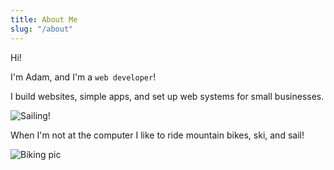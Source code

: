 ```yaml
---
title: About Me
slug: "/about"
---
```


Hi!

I'm Adam, and I'm a `web developer`! 

I build websites, simple apps, and set up web systems for small businesses. 

![Sailing!](./D0898259-93F1-4E0A-9DA7-C43F9784E27D_1_105_c.jpeg)

When I'm not at the computer I like to ride mountain bikes, ski, and sail!

![Biking pic](./90360540-timberfoster-kep-enduro21-144.jpg)